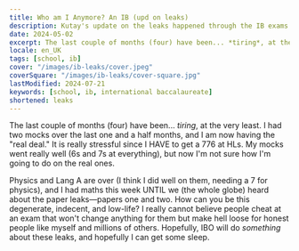 ```yaml
---
title: Who am I Anymore? An IB (upd on leaks)
description: Kutay's update on the leaks happened through the IB exams for the M24 cohort.
date: 2024-05-02
excerpt: The last couple of months (four) have been... *tiring*, at the very least. I had two mocks over the last one and a half months, and I am now having the "real deal." It is really stressful since I HAVE to get a 776 at HLs. My mocks went really well (6s and 7s at everything), but now I'm not sure how I'm going to do on the real ones.
locale: en_UK
tags: [school, ib]
cover: "/images/ib-leaks/cover.jpeg"
coverSquare: "/images/ib-leaks/cover-square.jpg"
lastModified: 2024-07-21
keywords: [school, ib, international baccalaureate]
shortened: leaks
---
```

The last couple of months (four) have been... *tiring*, at the very least. I had two mocks over the last one and a half months, and I am now having the "real deal." It is really stressful since I HAVE to get a 776 at HLs. My mocks went really well (6s and 7s at everything), but now I'm not sure how I'm going to do on the real ones.

Physics and Lang A are over (I think I did well on them, needing a 7 for physics), and I had maths this week UNTIL we (the whole globe) heard about the paper leaks—papers one and two. How can you be this degenerate, indecent, and low-life? I really cannot believe people cheat at an exam that won't change anything for them but make hell loose for honest people like myself and millions of others. Hopefully, IBO will do *something* about these leaks, and hopefully I can get some sleep.